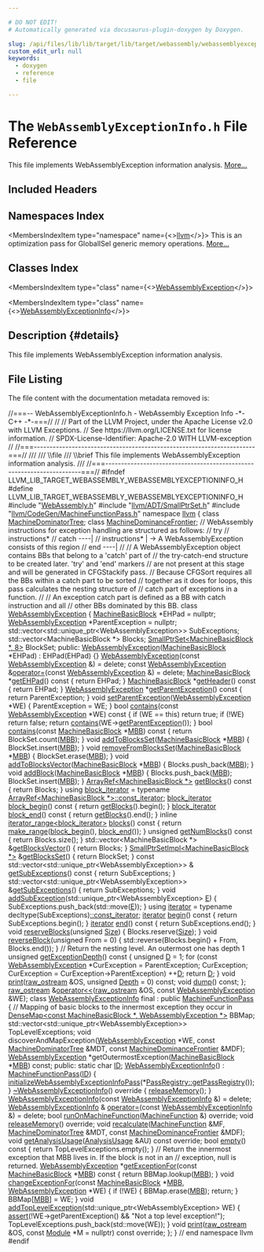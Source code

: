 ```yaml
---

# DO NOT EDIT!
# Automatically generated via docusaurus-plugin-doxygen by Doxygen.

slug: /api/files/lib/lib/target/lib/target/webassembly/webassemblyexceptioninfo-h
custom_edit_url: null
keywords:
  - doxygen
  - reference
  - file

---
```





# The `WebAssemblyExceptionInfo.h` File Reference

<DoxygenPage pluginConfig={pluginConfig}>

This file implements WebAssemblyException information analysis. <a href="#details">More...</a>

## Included Headers

<IncludesList>
<IncludesListItem
  filePath="WebAssembly.h"
  permalink="/docs/api/files/lib/lib/target/lib/target/webassembly/webassembly-h"
  isLocal="true" />
<IncludesListItem
  filePath="llvm/ADT/SmallPtrSet.h"
  permalink="/docs/api/files/include/include/llvm/include/llvm/adt/smallptrset-h"
  isLocal="true" />
<IncludesListItem
  filePath="llvm/CodeGen/MachineFunctionPass.h"
  permalink="/docs/api/files/include/include/llvm/include/llvm/codegen/machinefunctionpass-h"
  isLocal="true" />
</IncludesList>

## Namespaces Index

<MembersIndex>

<MembersIndexItem
  type="namespace"
  name={<><a href="/docs/api/namespaces/llvm">llvm</a></>}>
This is an optimization pass for GlobalISel generic memory operations. <a href="/docs/api/namespaces/llvm/#details">More...</a>
</MembersIndexItem>

</MembersIndex>

## Classes Index

<MembersIndex>

<MembersIndexItem
  type="class"
  name={<><a href="/docs/api/classes/llvm/webassemblyexception">WebAssemblyException</a></>}>
</MembersIndexItem>

<MembersIndexItem
  type="class"
  name={<><a href="/docs/api/classes/llvm/webassemblyexceptioninfo">WebAssemblyExceptionInfo</a></>}>
</MembersIndexItem>

</MembersIndex>

## Description {#details}

This file implements WebAssemblyException information analysis.

## File Listing

The file content with the documentation metadata removed is:

<ProgramListing>

<Link id="l00001" /><CodeLine lineNumber="1"><span class="doxyHighlightComment">//===-- WebAssemblyExceptionInfo.h - WebAssembly Exception Info -&#42;- C++ -&#42;-===//</span></CodeLine>
<Link id="l00002" /><CodeLine lineNumber="2"><span class="doxyHighlightComment">//</span></CodeLine>
<Link id="l00003" /><CodeLine lineNumber="3"><span class="doxyHighlightComment">// Part of the LLVM Project, under the Apache License v2.0 with LLVM Exceptions.</span></CodeLine>
<Link id="l00004" /><CodeLine lineNumber="4"><span class="doxyHighlightComment">// See https://llvm.org/LICENSE.txt for license information.</span></CodeLine>
<Link id="l00005" /><CodeLine lineNumber="5"><span class="doxyHighlightComment">// SPDX-License-Identifier: Apache-2.0 WITH LLVM-exception</span></CodeLine>
<Link id="l00006" /><CodeLine lineNumber="6"><span class="doxyHighlightComment">//</span></CodeLine>
<Link id="l00007" /><CodeLine lineNumber="7"><span class="doxyHighlightComment">//===----------------------------------------------------------------------===//</span></CodeLine>
<Link id="l00008" /><CodeLine lineNumber="8"><span class="doxyHighlightComment">///</span></CodeLine>
<Link id="l00009" /><CodeLine lineNumber="9"><span class="doxyHighlightComment">/// \\file</span></CodeLine>
<Link id="l00010" /><CodeLine lineNumber="10"><span class="doxyHighlightComment">/// \\brief This file implements WebAssemblyException information analysis.</span></CodeLine>
<Link id="l00011" /><CodeLine lineNumber="11"><span class="doxyHighlightComment">///</span></CodeLine>
<Link id="l00012" /><CodeLine lineNumber="12"><span class="doxyHighlightComment">//===----------------------------------------------------------------------===//</span></CodeLine>
<Link id="l00013" /><CodeLine lineNumber="13"></CodeLine>
<Link id="l00014" /><CodeLine lineNumber="14"><span class="doxyHighlightPreprocessor">#ifndef LLVM&#95;LIB&#95;TARGET&#95;WEBASSEMBLY&#95;WEBASSEMBLYEXCEPTIONINFO&#95;H</span></CodeLine>
<Link id="l00015" /><CodeLine lineNumber="15"><span class="doxyHighlightPreprocessor">#define LLVM&#95;LIB&#95;TARGET&#95;WEBASSEMBLY&#95;WEBASSEMBLYEXCEPTIONINFO&#95;H</span></CodeLine>
<Link id="l00016" /><CodeLine lineNumber="16"></CodeLine>
<Link id="l00017" /><CodeLine lineNumber="17"><span class="doxyHighlightPreprocessor">#include &quot;<a href="/docs/api/files/lib/lib/target/lib/target/webassembly/webassembly-h">WebAssembly.h</a>&quot;</span></CodeLine>
<Link id="l00018" /><CodeLine lineNumber="18"><span class="doxyHighlightPreprocessor">#include &quot;<a href="/docs/api/files/include/include/llvm/include/llvm/adt/smallptrset-h">llvm/ADT/SmallPtrSet.h</a>&quot;</span></CodeLine>
<Link id="l00019" /><CodeLine lineNumber="19"><span class="doxyHighlightPreprocessor">#include &quot;<a href="/docs/api/files/include/include/llvm/include/llvm/codegen/machinefunctionpass-h">llvm/CodeGen/MachineFunctionPass.h</a>&quot;</span></CodeLine>
<Link id="l00020" /><CodeLine lineNumber="20"></CodeLine>
<Link id="l00021" /><CodeLine lineNumber="21"><span class="doxyHighlightKeyword">namespace </span><span class="doxyHighlight"><a href="/docs/api/namespaces/llvm">llvm</a> &#123;</span></CodeLine>
<Link id="l00022" /><CodeLine lineNumber="22"></CodeLine>
<Link id="l00023" /><CodeLine lineNumber="23"><span class="doxyHighlightKeyword">class </span><span class="doxyHighlight"><a href="/docs/api/classes/llvm/machinedominatortree">MachineDominatorTree</a>;</span></CodeLine>
<Link id="l00024" /><CodeLine lineNumber="24"><span class="doxyHighlightKeyword">class </span><span class="doxyHighlight"><a href="/docs/api/classes/llvm/machinedominancefrontier">MachineDominanceFrontier</a>;</span></CodeLine>
<Link id="l00025" /><CodeLine lineNumber="25"></CodeLine>
<Link id="l00026" /><CodeLine lineNumber="26"><span class="doxyHighlightComment">// WebAssembly instructions for exception handling are structured as follows:</span></CodeLine>
<Link id="l00027" /><CodeLine lineNumber="27"><span class="doxyHighlightComment">//   try</span></CodeLine>
<Link id="l00028" /><CodeLine lineNumber="28"><span class="doxyHighlightComment">//     instructions&#42;</span></CodeLine>
<Link id="l00029" /><CodeLine lineNumber="29"><span class="doxyHighlightComment">//   catch             ----|</span></CodeLine>
<Link id="l00030" /><CodeLine lineNumber="30"><span class="doxyHighlightComment">//     instructions&#42;       | -&gt; A WebAssemblyException consists of this region</span></CodeLine>
<Link id="l00031" /><CodeLine lineNumber="31"><span class="doxyHighlightComment">//   end               ----|</span></CodeLine>
<Link id="l00032" /><CodeLine lineNumber="32"><span class="doxyHighlightComment">//</span></CodeLine>
<Link id="l00033" /><CodeLine lineNumber="33"><span class="doxyHighlightComment">// A WebAssemblyException object contains BBs that belong to a &#39;catch&#39; part of</span></CodeLine>
<Link id="l00034" /><CodeLine lineNumber="34"><span class="doxyHighlightComment">// the try-catch-end structure to be created later. &#39;try&#39; and &#39;end&#39; markers</span></CodeLine>
<Link id="l00035" /><CodeLine lineNumber="35"><span class="doxyHighlightComment">// are not present at this stage and will be generated in CFGStackify pass.</span></CodeLine>
<Link id="l00036" /><CodeLine lineNumber="36"><span class="doxyHighlightComment">// Because CFGSort requires all the BBs within a catch part to be sorted</span></CodeLine>
<Link id="l00037" /><CodeLine lineNumber="37"><span class="doxyHighlightComment">// together as it does for loops, this pass calculates the nesting structure of</span></CodeLine>
<Link id="l00038" /><CodeLine lineNumber="38"><span class="doxyHighlightComment">// catch part of exceptions in a function.</span></CodeLine>
<Link id="l00039" /><CodeLine lineNumber="39"><span class="doxyHighlightComment">//</span></CodeLine>
<Link id="l00040" /><CodeLine lineNumber="40"><span class="doxyHighlightComment">// An exception catch part is defined as a BB with catch instruction and all</span></CodeLine>
<Link id="l00041" /><CodeLine lineNumber="41"><span class="doxyHighlightComment">// other BBs dominated by this BB.</span></CodeLine>
<Link id="l00042" /><CodeLine lineNumber="42" lineLink="/docs/api/classes/llvm/webassemblyexception"><span class="doxyHighlightKeyword">class </span><span class="doxyHighlight"><a href="/docs/api/classes/llvm/webassemblyexception/#ae67da02cdf4cbad3c52e765dce79bf3c">WebAssemblyException</a> &#123;</span></CodeLine>
<Link id="l00043" /><CodeLine lineNumber="43"><span class="doxyHighlight">  <a href="/docs/api/classes/llvm/machinebasicblock">MachineBasicBlock</a> &#42;EHPad = </span><span class="doxyHighlightKeyword">nullptr</span><span class="doxyHighlight">;</span></CodeLine>
<Link id="l00044" /><CodeLine lineNumber="44"></CodeLine>
<Link id="l00045" /><CodeLine lineNumber="45"><span class="doxyHighlight">  <a href="/docs/api/classes/llvm/webassemblyexception/#ae67da02cdf4cbad3c52e765dce79bf3c">WebAssemblyException</a> &#42;ParentException = </span><span class="doxyHighlightKeyword">nullptr</span><span class="doxyHighlight">;</span></CodeLine>
<Link id="l00046" /><CodeLine lineNumber="46"><span class="doxyHighlight">  std::vector&lt;std::unique&#95;ptr&lt;WebAssemblyException&gt;&gt; SubExceptions;</span></CodeLine>
<Link id="l00047" /><CodeLine lineNumber="47"><span class="doxyHighlight">  std::vector&lt;MachineBasicBlock &#42;&gt; Blocks;</span></CodeLine>
<Link id="l00048" /><CodeLine lineNumber="48"><span class="doxyHighlight">  <a href="/docs/api/classes/llvm/smallptrset">SmallPtrSet&lt;MachineBasicBlock &#42;, 8&gt;</a> BlockSet;</span></CodeLine>
<Link id="l00049" /><CodeLine lineNumber="49"></CodeLine>
<Link id="l00050" /><CodeLine lineNumber="50"><span class="doxyHighlightKeyword">public</span><span class="doxyHighlight">:</span></CodeLine>
<Link id="l00051" /><CodeLine lineNumber="51" lineLink="/docs/api/classes/llvm/webassemblyexception/#ae67da02cdf4cbad3c52e765dce79bf3c"><span class="doxyHighlight">  <a href="/docs/api/classes/llvm/webassemblyexception/#ae67da02cdf4cbad3c52e765dce79bf3c">WebAssemblyException</a>(<a href="/docs/api/classes/llvm/machinebasicblock">MachineBasicBlock</a> &#42;EHPad) : EHPad(EHPad) &#123;&#125;</span></CodeLine>
<Link id="l00052" /><CodeLine lineNumber="52" lineLink="/docs/api/classes/llvm/webassemblyexception/#a12c7bc15191901363b69d8edd88401ef"><span class="doxyHighlight">  <a href="/docs/api/classes/llvm/webassemblyexception/#a12c7bc15191901363b69d8edd88401ef">WebAssemblyException</a>(</span><span class="doxyHighlightKeyword">const</span><span class="doxyHighlight"> <a href="/docs/api/classes/llvm/webassemblyexception/#ae67da02cdf4cbad3c52e765dce79bf3c">WebAssemblyException</a> &amp;) = </span><span class="doxyHighlightKeyword">delete</span><span class="doxyHighlight">;</span></CodeLine>
<Link id="l00053" /><CodeLine lineNumber="53" lineLink="/docs/api/classes/llvm/webassemblyexception/#afea37d680cdeff1770d5f3bbea26adc4"><span class="doxyHighlight">  </span><span class="doxyHighlightKeyword">const</span><span class="doxyHighlight"> <a href="/docs/api/classes/llvm/webassemblyexception/#ae67da02cdf4cbad3c52e765dce79bf3c">WebAssemblyException</a> &amp;<a href="/docs/api/classes/llvm/webassemblyexception/#afea37d680cdeff1770d5f3bbea26adc4">operator=</a>(</span><span class="doxyHighlightKeyword">const</span><span class="doxyHighlight"> <a href="/docs/api/classes/llvm/webassemblyexception/#ae67da02cdf4cbad3c52e765dce79bf3c">WebAssemblyException</a> &amp;) = </span><span class="doxyHighlightKeyword">delete</span><span class="doxyHighlight">;</span></CodeLine>
<Link id="l00054" /><CodeLine lineNumber="54"></CodeLine>
<Link id="l00055" /><CodeLine lineNumber="55" lineLink="/docs/api/classes/llvm/webassemblyexception/#a2538fe0efbbfb28f962c370000970f67"><span class="doxyHighlight">  <a href="/docs/api/classes/llvm/machinebasicblock">MachineBasicBlock</a> &#42;<a href="/docs/api/classes/llvm/webassemblyexception/#a2538fe0efbbfb28f962c370000970f67">getEHPad</a>()</span><span class="doxyHighlightKeyword"> const </span><span class="doxyHighlight">&#123; </span><span class="doxyHighlightKeywordFlow">return</span><span class="doxyHighlight"> EHPad; &#125;</span></CodeLine>
<Link id="l00056" /><CodeLine lineNumber="56" lineLink="/docs/api/classes/llvm/webassemblyexception/#af3c62ae509184a4e512a45a483f83314"><span class="doxyHighlight">  <a href="/docs/api/classes/llvm/machinebasicblock">MachineBasicBlock</a> &#42;<a href="/docs/api/classes/llvm/webassemblyexception/#af3c62ae509184a4e512a45a483f83314">getHeader</a>()</span><span class="doxyHighlightKeyword"> const </span><span class="doxyHighlight">&#123; </span><span class="doxyHighlightKeywordFlow">return</span><span class="doxyHighlight"> EHPad; &#125;</span></CodeLine>
<Link id="l00057" /><CodeLine lineNumber="57" lineLink="/docs/api/classes/llvm/webassemblyexception/#ad027f02907e68f0259c9b804d849764d"><span class="doxyHighlight">  <a href="/docs/api/classes/llvm/webassemblyexception/#ae67da02cdf4cbad3c52e765dce79bf3c">WebAssemblyException</a> &#42;<a href="/docs/api/classes/llvm/webassemblyexception/#ad027f02907e68f0259c9b804d849764d">getParentException</a>()</span><span class="doxyHighlightKeyword"> const </span><span class="doxyHighlight">&#123; </span><span class="doxyHighlightKeywordFlow">return</span><span class="doxyHighlight"> ParentException; &#125;</span></CodeLine>
<Link id="l00058" /><CodeLine lineNumber="58" lineLink="/docs/api/classes/llvm/webassemblyexception/#af9337b7a522536ffb21a3a3e22ce22fe"><span class="doxyHighlight">  </span><span class="doxyHighlightKeywordType">void</span><span class="doxyHighlight"> <a href="/docs/api/classes/llvm/webassemblyexception/#af9337b7a522536ffb21a3a3e22ce22fe">setParentException</a>(<a href="/docs/api/classes/llvm/webassemblyexception/#ae67da02cdf4cbad3c52e765dce79bf3c">WebAssemblyException</a> &#42;WE) &#123; ParentException = WE; &#125;</span></CodeLine>
<Link id="l00059" /><CodeLine lineNumber="59"></CodeLine>
<Link id="l00060" /><CodeLine lineNumber="60" lineLink="/docs/api/classes/llvm/webassemblyexception/#a0cfaf59c5901ac9d6e2311c8db80da6c"><span class="doxyHighlight">  </span><span class="doxyHighlightKeywordType">bool</span><span class="doxyHighlight"> <a href="/docs/api/classes/llvm/webassemblyexception/#a0cfaf59c5901ac9d6e2311c8db80da6c">contains</a>(</span><span class="doxyHighlightKeyword">const</span><span class="doxyHighlight"> <a href="/docs/api/classes/llvm/webassemblyexception/#ae67da02cdf4cbad3c52e765dce79bf3c">WebAssemblyException</a> &#42;WE)</span><span class="doxyHighlightKeyword"> const </span><span class="doxyHighlight">&#123;</span></CodeLine>
<Link id="l00061" /><CodeLine lineNumber="61"><span class="doxyHighlight">    </span><span class="doxyHighlightKeywordFlow">if</span><span class="doxyHighlight"> (WE == </span><span class="doxyHighlightKeyword">this</span><span class="doxyHighlight">)</span></CodeLine>
<Link id="l00062" /><CodeLine lineNumber="62"><span class="doxyHighlight">      </span><span class="doxyHighlightKeywordFlow">return</span><span class="doxyHighlight"> </span><span class="doxyHighlightKeyword">true</span><span class="doxyHighlight">;</span></CodeLine>
<Link id="l00063" /><CodeLine lineNumber="63"><span class="doxyHighlight">    </span><span class="doxyHighlightKeywordFlow">if</span><span class="doxyHighlight"> (!WE)</span></CodeLine>
<Link id="l00064" /><CodeLine lineNumber="64"><span class="doxyHighlight">      </span><span class="doxyHighlightKeywordFlow">return</span><span class="doxyHighlight"> </span><span class="doxyHighlightKeyword">false</span><span class="doxyHighlight">;</span></CodeLine>
<Link id="l00065" /><CodeLine lineNumber="65"><span class="doxyHighlight">    </span><span class="doxyHighlightKeywordFlow">return</span><span class="doxyHighlight"> <a href="/docs/api/classes/llvm/webassemblyexception/#a0cfaf59c5901ac9d6e2311c8db80da6c">contains</a>(WE-&gt;<a href="/docs/api/classes/llvm/webassemblyexception/#ad027f02907e68f0259c9b804d849764d">getParentException</a>());</span></CodeLine>
<Link id="l00066" /><CodeLine lineNumber="66"><span class="doxyHighlight">  &#125;</span></CodeLine>
<Link id="l00067" /><CodeLine lineNumber="67" lineLink="/docs/api/classes/llvm/webassemblyexception/#a4ee23cf7941ce4e8e353bfc13f80c28e"><span class="doxyHighlight">  </span><span class="doxyHighlightKeywordType">bool</span><span class="doxyHighlight"> <a href="/docs/api/classes/llvm/webassemblyexception/#a4ee23cf7941ce4e8e353bfc13f80c28e">contains</a>(</span><span class="doxyHighlightKeyword">const</span><span class="doxyHighlight"> <a href="/docs/api/classes/llvm/machinebasicblock">MachineBasicBlock</a> &#42;<a href="/docs/api/files/lib/lib/target/lib/target/arm/armslshardening-cpp/#a5958512eae2979bd2eb383977996a600">MBB</a>)</span><span class="doxyHighlightKeyword"> const </span><span class="doxyHighlight">&#123;</span></CodeLine>
<Link id="l00068" /><CodeLine lineNumber="68"><span class="doxyHighlight">    </span><span class="doxyHighlightKeywordFlow">return</span><span class="doxyHighlight"> BlockSet.count(<a href="/docs/api/files/lib/lib/target/lib/target/arm/armslshardening-cpp/#a5958512eae2979bd2eb383977996a600">MBB</a>);</span></CodeLine>
<Link id="l00069" /><CodeLine lineNumber="69"><span class="doxyHighlight">  &#125;</span></CodeLine>
<Link id="l00070" /><CodeLine lineNumber="70"></CodeLine>
<Link id="l00071" /><CodeLine lineNumber="71" lineLink="/docs/api/classes/llvm/webassemblyexception/#a2886337079e5bc554b66969e6165468c"><span class="doxyHighlight">  </span><span class="doxyHighlightKeywordType">void</span><span class="doxyHighlight"> <a href="/docs/api/classes/llvm/webassemblyexception/#a2886337079e5bc554b66969e6165468c">addToBlocksSet</a>(<a href="/docs/api/classes/llvm/machinebasicblock">MachineBasicBlock</a> &#42;<a href="/docs/api/files/lib/lib/target/lib/target/arm/armslshardening-cpp/#a5958512eae2979bd2eb383977996a600">MBB</a>) &#123; BlockSet.insert(<a href="/docs/api/files/lib/lib/target/lib/target/arm/armslshardening-cpp/#a5958512eae2979bd2eb383977996a600">MBB</a>); &#125;</span></CodeLine>
<Link id="l00072" /><CodeLine lineNumber="72" lineLink="/docs/api/classes/llvm/webassemblyexception/#add7b963a2d31ece61dbde7887a606a85"><span class="doxyHighlight">  </span><span class="doxyHighlightKeywordType">void</span><span class="doxyHighlight"> <a href="/docs/api/classes/llvm/webassemblyexception/#add7b963a2d31ece61dbde7887a606a85">removeFromBlocksSet</a>(<a href="/docs/api/classes/llvm/machinebasicblock">MachineBasicBlock</a> &#42;<a href="/docs/api/files/lib/lib/target/lib/target/arm/armslshardening-cpp/#a5958512eae2979bd2eb383977996a600">MBB</a>) &#123; BlockSet.erase(<a href="/docs/api/files/lib/lib/target/lib/target/arm/armslshardening-cpp/#a5958512eae2979bd2eb383977996a600">MBB</a>); &#125;</span></CodeLine>
<Link id="l00073" /><CodeLine lineNumber="73" lineLink="/docs/api/classes/llvm/webassemblyexception/#afe2ff3f76cf1d351731ab88eb86c38d0"><span class="doxyHighlight">  </span><span class="doxyHighlightKeywordType">void</span><span class="doxyHighlight"> <a href="/docs/api/classes/llvm/webassemblyexception/#afe2ff3f76cf1d351731ab88eb86c38d0">addToBlocksVector</a>(<a href="/docs/api/classes/llvm/machinebasicblock">MachineBasicBlock</a> &#42;<a href="/docs/api/files/lib/lib/target/lib/target/arm/armslshardening-cpp/#a5958512eae2979bd2eb383977996a600">MBB</a>) &#123; Blocks.push&#95;back(<a href="/docs/api/files/lib/lib/target/lib/target/arm/armslshardening-cpp/#a5958512eae2979bd2eb383977996a600">MBB</a>); &#125;</span></CodeLine>
<Link id="l00074" /><CodeLine lineNumber="74" lineLink="/docs/api/classes/llvm/webassemblyexception/#aebfe732cd10460d116223eea01e2361e"><span class="doxyHighlight">  </span><span class="doxyHighlightKeywordType">void</span><span class="doxyHighlight"> <a href="/docs/api/classes/llvm/webassemblyexception/#aebfe732cd10460d116223eea01e2361e">addBlock</a>(<a href="/docs/api/classes/llvm/machinebasicblock">MachineBasicBlock</a> &#42;<a href="/docs/api/files/lib/lib/target/lib/target/arm/armslshardening-cpp/#a5958512eae2979bd2eb383977996a600">MBB</a>) &#123;</span></CodeLine>
<Link id="l00075" /><CodeLine lineNumber="75"><span class="doxyHighlight">    Blocks.push&#95;back(<a href="/docs/api/files/lib/lib/target/lib/target/arm/armslshardening-cpp/#a5958512eae2979bd2eb383977996a600">MBB</a>);</span></CodeLine>
<Link id="l00076" /><CodeLine lineNumber="76"><span class="doxyHighlight">    BlockSet.insert(<a href="/docs/api/files/lib/lib/target/lib/target/arm/armslshardening-cpp/#a5958512eae2979bd2eb383977996a600">MBB</a>);</span></CodeLine>
<Link id="l00077" /><CodeLine lineNumber="77"><span class="doxyHighlight">  &#125;</span></CodeLine>
<Link id="l00078" /><CodeLine lineNumber="78" lineLink="/docs/api/classes/llvm/webassemblyexception/#aaa245ea84068e55bef6a42b7c0d23245"><span class="doxyHighlight">  <a href="/docs/api/classes/llvm/arrayref">ArrayRef&lt;MachineBasicBlock &#42;&gt;</a> <a href="/docs/api/classes/llvm/webassemblyexception/#aaa245ea84068e55bef6a42b7c0d23245">getBlocks</a>()</span><span class="doxyHighlightKeyword"> const </span><span class="doxyHighlight">&#123; </span><span class="doxyHighlightKeywordFlow">return</span><span class="doxyHighlight"> Blocks; &#125;</span></CodeLine>
<Link id="l00079" /><CodeLine lineNumber="79" lineLink="/docs/api/classes/llvm/webassemblyexception/#a8d310bb485d1855c2e6c07c6ab10281b"><span class="doxyHighlight">  </span><span class="doxyHighlightKeyword">using </span><span class="doxyHighlight"><a href="/docs/api/classes/llvm/webassemblyexception/#a8d310bb485d1855c2e6c07c6ab10281b">block&#95;iterator</a> = </span><span class="doxyHighlightKeyword">typename</span><span class="doxyHighlight"> <a href="/docs/api/classes/llvm/arrayref/#a715fffff3fee0a42f5e52853b4b5b57f">ArrayRef&lt;MachineBasicBlock &#42;&gt;::const&#95;iterator</a>;</span></CodeLine>
<Link id="l00080" /><CodeLine lineNumber="80" lineLink="/docs/api/classes/llvm/webassemblyexception/#a6547fc87de47b3b643e42af3902310e1"><span class="doxyHighlight">  <a href="/docs/api/classes/llvm/webassemblyexception/#a8d310bb485d1855c2e6c07c6ab10281b">block&#95;iterator</a> <a href="/docs/api/classes/llvm/webassemblyexception/#a6547fc87de47b3b643e42af3902310e1">block&#95;begin</a>()</span><span class="doxyHighlightKeyword"> const </span><span class="doxyHighlight">&#123; </span><span class="doxyHighlightKeywordFlow">return</span><span class="doxyHighlight"> <a href="/docs/api/classes/llvm/webassemblyexception/#aaa245ea84068e55bef6a42b7c0d23245">getBlocks</a>().begin(); &#125;</span></CodeLine>
<Link id="l00081" /><CodeLine lineNumber="81" lineLink="/docs/api/classes/llvm/webassemblyexception/#a0b7956ea82bdb8bb3bcff02259f6a9b3"><span class="doxyHighlight">  <a href="/docs/api/classes/llvm/webassemblyexception/#a8d310bb485d1855c2e6c07c6ab10281b">block&#95;iterator</a> <a href="/docs/api/classes/llvm/webassemblyexception/#a0b7956ea82bdb8bb3bcff02259f6a9b3">block&#95;end</a>()</span><span class="doxyHighlightKeyword"> const </span><span class="doxyHighlight">&#123; </span><span class="doxyHighlightKeywordFlow">return</span><span class="doxyHighlight"> <a href="/docs/api/classes/llvm/webassemblyexception/#aaa245ea84068e55bef6a42b7c0d23245">getBlocks</a>().end(); &#125;</span></CodeLine>
<Link id="l00082" /><CodeLine lineNumber="82" lineLink="/docs/api/classes/llvm/webassemblyexception/#a57326ee8f36f47c8c1e95bf8855c4f6e"><span class="doxyHighlight">  </span><span class="doxyHighlightKeyword">inline</span><span class="doxyHighlight"> <a href="/docs/api/classes/llvm/iterator-range">iterator&#95;range&lt;block&#95;iterator&gt;</a> <a href="/docs/api/classes/llvm/webassemblyexception/#a57326ee8f36f47c8c1e95bf8855c4f6e">blocks</a>()</span><span class="doxyHighlightKeyword"> const </span><span class="doxyHighlight">&#123;</span></CodeLine>
<Link id="l00083" /><CodeLine lineNumber="83"><span class="doxyHighlight">    </span><span class="doxyHighlightKeywordFlow">return</span><span class="doxyHighlight"> <a href="/docs/api/namespaces/llvm/#a341215803e83773a3e97860dc291f121">make&#95;range</a>(<a href="/docs/api/classes/llvm/webassemblyexception/#a6547fc87de47b3b643e42af3902310e1">block&#95;begin</a>(), <a href="/docs/api/classes/llvm/webassemblyexception/#a0b7956ea82bdb8bb3bcff02259f6a9b3">block&#95;end</a>());</span></CodeLine>
<Link id="l00084" /><CodeLine lineNumber="84"><span class="doxyHighlight">  &#125;</span></CodeLine>
<Link id="l00085" /><CodeLine lineNumber="85" lineLink="/docs/api/classes/llvm/webassemblyexception/#a1eee0a9f3e6d5df87741cefd99d983a5"><span class="doxyHighlight">  </span><span class="doxyHighlightKeywordType">unsigned</span><span class="doxyHighlight"> <a href="/docs/api/classes/llvm/webassemblyexception/#a1eee0a9f3e6d5df87741cefd99d983a5">getNumBlocks</a>()</span><span class="doxyHighlightKeyword"> const </span><span class="doxyHighlight">&#123; </span><span class="doxyHighlightKeywordFlow">return</span><span class="doxyHighlight"> Blocks.size(); &#125;</span></CodeLine>
<Link id="l00086" /><CodeLine lineNumber="86" lineLink="/docs/api/classes/llvm/webassemblyexception/#abe0e2c0d0003e571f1acb713a350ba28"><span class="doxyHighlight">  std::vector&lt;MachineBasicBlock &#42;&gt; &amp;<a href="/docs/api/classes/llvm/webassemblyexception/#abe0e2c0d0003e571f1acb713a350ba28">getBlocksVector</a>() &#123; </span><span class="doxyHighlightKeywordFlow">return</span><span class="doxyHighlight"> Blocks; &#125;</span></CodeLine>
<Link id="l00087" /><CodeLine lineNumber="87" lineLink="/docs/api/classes/llvm/webassemblyexception/#a60322f5308570bf9259649575c967814"><span class="doxyHighlight">  <a href="/docs/api/classes/llvm/smallptrsetimpl">SmallPtrSetImpl&lt;MachineBasicBlock &#42;&gt;</a> &amp;<a href="/docs/api/classes/llvm/webassemblyexception/#a60322f5308570bf9259649575c967814">getBlocksSet</a>() &#123; </span><span class="doxyHighlightKeywordFlow">return</span><span class="doxyHighlight"> BlockSet; &#125;</span></CodeLine>
<Link id="l00088" /><CodeLine lineNumber="88"></CodeLine>
<Link id="l00089" /><CodeLine lineNumber="89"><span class="doxyHighlight">  </span><span class="doxyHighlightKeyword">const</span><span class="doxyHighlight"> std::vector&lt;std::unique&#95;ptr&lt;WebAssemblyException&gt;&gt; &amp;</span></CodeLine>
<Link id="l00090" /><CodeLine lineNumber="90" lineLink="/docs/api/classes/llvm/webassemblyexception/#a5f8b089cd5571715ed5a1de6d7d5784b"><span class="doxyHighlight">  <a href="/docs/api/classes/llvm/webassemblyexception/#a5f8b089cd5571715ed5a1de6d7d5784b">getSubExceptions</a>()</span><span class="doxyHighlightKeyword"> const </span><span class="doxyHighlight">&#123;</span></CodeLine>
<Link id="l00091" /><CodeLine lineNumber="91"><span class="doxyHighlight">    </span><span class="doxyHighlightKeywordFlow">return</span><span class="doxyHighlight"> SubExceptions;</span></CodeLine>
<Link id="l00092" /><CodeLine lineNumber="92"><span class="doxyHighlight">  &#125;</span></CodeLine>
<Link id="l00093" /><CodeLine lineNumber="93" lineLink="/docs/api/classes/llvm/webassemblyexception/#a8747e5cf3f4ce00675eaa926bf0cee6c"><span class="doxyHighlight">  std::vector&lt;std::unique&#95;ptr&lt;WebAssemblyException&gt;&gt; &amp;<a href="/docs/api/classes/llvm/webassemblyexception/#a8747e5cf3f4ce00675eaa926bf0cee6c">getSubExceptions</a>() &#123;</span></CodeLine>
<Link id="l00094" /><CodeLine lineNumber="94"><span class="doxyHighlight">    </span><span class="doxyHighlightKeywordFlow">return</span><span class="doxyHighlight"> SubExceptions;</span></CodeLine>
<Link id="l00095" /><CodeLine lineNumber="95"><span class="doxyHighlight">  &#125;</span></CodeLine>
<Link id="l00096" /><CodeLine lineNumber="96" lineLink="/docs/api/classes/llvm/webassemblyexception/#a9bdd60c2c18edd109d1d27be75752ac1"><span class="doxyHighlight">  </span><span class="doxyHighlightKeywordType">void</span><span class="doxyHighlight"> <a href="/docs/api/classes/llvm/webassemblyexception/#a9bdd60c2c18edd109d1d27be75752ac1">addSubException</a>(std::unique&#95;ptr&lt;WebAssemblyException&gt; <a href="/docs/api/files/lib/lib/ir/builtingcs-cpp/#abb2b3a60ccc38a28239e19a1646e0c8a">E</a>) &#123;</span></CodeLine>
<Link id="l00097" /><CodeLine lineNumber="97"><span class="doxyHighlight">    SubExceptions.push&#95;back(std::move(<a href="/docs/api/files/lib/lib/ir/builtingcs-cpp/#abb2b3a60ccc38a28239e19a1646e0c8a">E</a>));</span></CodeLine>
<Link id="l00098" /><CodeLine lineNumber="98"><span class="doxyHighlight">  &#125;</span></CodeLine>
<Link id="l00099" /><CodeLine lineNumber="99" lineLink="/docs/api/classes/llvm/webassemblyexception/#af9e33c4662e588167b8a5d23fc37c153"><span class="doxyHighlight">  </span><span class="doxyHighlightKeyword">using </span><span class="doxyHighlight"><a href="/docs/api/classes/llvm/webassemblyexception/#af9e33c4662e588167b8a5d23fc37c153">iterator</a> = </span><span class="doxyHighlightKeyword">typename</span><span class="doxyHighlight"> </span><span class="doxyHighlightKeyword">decltype</span><span class="doxyHighlight">(SubExceptions)<a href="/docs/api/classes/llvm/smallvectorimpl">::const&#95;iterator</a>;</span></CodeLine>
<Link id="l00100" /><CodeLine lineNumber="100" lineLink="/docs/api/classes/llvm/webassemblyexception/#a2eb881696c03503013f75936ca030101"><span class="doxyHighlight">  <a href="/docs/api/classes/llvm/webassemblyexception/#af9e33c4662e588167b8a5d23fc37c153">iterator</a> <a href="/docs/api/classes/llvm/webassemblyexception/#a2eb881696c03503013f75936ca030101">begin</a>()</span><span class="doxyHighlightKeyword"> const </span><span class="doxyHighlight">&#123; </span><span class="doxyHighlightKeywordFlow">return</span><span class="doxyHighlight"> SubExceptions.begin(); &#125;</span></CodeLine>
<Link id="l00101" /><CodeLine lineNumber="101" lineLink="/docs/api/classes/llvm/webassemblyexception/#a3e7976b4a083c66751578632a4df1fb5"><span class="doxyHighlight">  <a href="/docs/api/classes/llvm/webassemblyexception/#af9e33c4662e588167b8a5d23fc37c153">iterator</a> <a href="/docs/api/classes/llvm/webassemblyexception/#a3e7976b4a083c66751578632a4df1fb5">end</a>()</span><span class="doxyHighlightKeyword"> const </span><span class="doxyHighlight">&#123; </span><span class="doxyHighlightKeywordFlow">return</span><span class="doxyHighlight"> SubExceptions.end(); &#125;</span></CodeLine>
<Link id="l00102" /><CodeLine lineNumber="102"></CodeLine>
<Link id="l00103" /><CodeLine lineNumber="103" lineLink="/docs/api/classes/llvm/webassemblyexception/#a5a54053a570eff68cc578048f25bf88f"><span class="doxyHighlight">  </span><span class="doxyHighlightKeywordType">void</span><span class="doxyHighlight"> <a href="/docs/api/classes/llvm/webassemblyexception/#a5a54053a570eff68cc578048f25bf88f">reserveBlocks</a>(</span><span class="doxyHighlightKeywordType">unsigned</span><span class="doxyHighlight"> <a href="/docs/api/files/lib/lib/analysis/inlineorder-cpp/#a7ee6f0cb51c3b9056199e9a0001fe8c3a6f6cb72d544962fa333e2e34ce64f719">Size</a>) &#123; Blocks.reserve(<a href="/docs/api/files/lib/lib/analysis/inlineorder-cpp/#a7ee6f0cb51c3b9056199e9a0001fe8c3a6f6cb72d544962fa333e2e34ce64f719">Size</a>); &#125;</span></CodeLine>
<Link id="l00104" /><CodeLine lineNumber="104" lineLink="/docs/api/classes/llvm/webassemblyexception/#a0478fc062a9f7415ebe07ea443497382"><span class="doxyHighlight">  </span><span class="doxyHighlightKeywordType">void</span><span class="doxyHighlight"> <a href="/docs/api/classes/llvm/webassemblyexception/#a0478fc062a9f7415ebe07ea443497382">reverseBlock</a>(</span><span class="doxyHighlightKeywordType">unsigned</span><span class="doxyHighlight"> From = 0) &#123;</span></CodeLine>
<Link id="l00105" /><CodeLine lineNumber="105"><span class="doxyHighlight">    std::reverse(Blocks.begin() + From, Blocks.end());</span></CodeLine>
<Link id="l00106" /><CodeLine lineNumber="106"><span class="doxyHighlight">  &#125;</span></CodeLine>
<Link id="l00107" /><CodeLine lineNumber="107"></CodeLine>
<Link id="l00108" /><CodeLine lineNumber="108"><span class="doxyHighlight">  </span><span class="doxyHighlightComment">// Return the nesting level. An outermost one has depth 1</span></CodeLine>
<Link id="l00109" /><CodeLine lineNumber="109" lineLink="/docs/api/classes/llvm/webassemblyexception/#af171611b3ededb8ab6ecf30e7e93c597"><span class="doxyHighlight">  </span><span class="doxyHighlightKeywordType">unsigned</span><span class="doxyHighlight"> <a href="/docs/api/classes/llvm/webassemblyexception/#af171611b3ededb8ab6ecf30e7e93c597">getExceptionDepth</a>()</span><span class="doxyHighlightKeyword"> const </span><span class="doxyHighlight">&#123;</span></CodeLine>
<Link id="l00110" /><CodeLine lineNumber="110"><span class="doxyHighlight">    </span><span class="doxyHighlightKeywordType">unsigned</span><span class="doxyHighlight"> <a href="/docs/api/files/lib/lib/ir/builtingcs-cpp/#a6a9f043784cf87001c84980afa76da82">D</a> = 1;</span></CodeLine>
<Link id="l00111" /><CodeLine lineNumber="111"><span class="doxyHighlight">    </span><span class="doxyHighlightKeywordFlow">for</span><span class="doxyHighlight"> (</span><span class="doxyHighlightKeyword">const</span><span class="doxyHighlight"> <a href="/docs/api/classes/llvm/webassemblyexception/#ae67da02cdf4cbad3c52e765dce79bf3c">WebAssemblyException</a> &#42;CurException = ParentException;</span></CodeLine>
<Link id="l00112" /><CodeLine lineNumber="112"><span class="doxyHighlight">         CurException; CurException = CurException-&gt;ParentException)</span></CodeLine>
<Link id="l00113" /><CodeLine lineNumber="113"><span class="doxyHighlight">      ++<a href="/docs/api/files/lib/lib/ir/builtingcs-cpp/#a6a9f043784cf87001c84980afa76da82">D</a>;</span></CodeLine>
<Link id="l00114" /><CodeLine lineNumber="114"><span class="doxyHighlight">    </span><span class="doxyHighlightKeywordFlow">return</span><span class="doxyHighlight"> <a href="/docs/api/files/lib/lib/ir/builtingcs-cpp/#a6a9f043784cf87001c84980afa76da82">D</a>;</span></CodeLine>
<Link id="l00115" /><CodeLine lineNumber="115"><span class="doxyHighlight">  &#125;</span></CodeLine>
<Link id="l00116" /><CodeLine lineNumber="116"></CodeLine>
<Link id="l00117" /><CodeLine lineNumber="117"><span class="doxyHighlight">  </span><span class="doxyHighlightKeywordType">void</span><span class="doxyHighlight"> <a href="/docs/api/classes/llvm/webassemblyexception/#a0c81702b40d9a9c4959074ba7387ce6e">print</a>(<a href="/docs/api/classes/llvm/raw-ostream">raw&#95;ostream</a> &amp;OS, </span><span class="doxyHighlightKeywordType">unsigned</span><span class="doxyHighlight"> <a href="/docs/api/namespaces/llvm/#a1eb5609345b906d024fbf9e4bc1adc06afe578efb7ca235af77fb0eef7edcf639">Depth</a> = 0) </span><span class="doxyHighlightKeyword">const</span><span class="doxyHighlight">;</span></CodeLine>
<Link id="l00118" /><CodeLine lineNumber="118"><span class="doxyHighlight">  </span><span class="doxyHighlightKeywordType">void</span><span class="doxyHighlight"> <a href="/docs/api/classes/llvm/webassemblyexception/#a30c6b4e0f84f2a6f472f1973316e05b6">dump</a>() </span><span class="doxyHighlightKeyword">const</span><span class="doxyHighlight">;</span></CodeLine>
<Link id="l00119" /><CodeLine lineNumber="119"><span class="doxyHighlight">&#125;;</span></CodeLine>
<Link id="l00120" /><CodeLine lineNumber="120"></CodeLine>
<Link id="l00121" /><CodeLine lineNumber="121" lineLink="/docs/api/namespaces/llvm/#ae88710c68bf5390bb2eb70f623a07951"><span class="doxyHighlight"><a href="/docs/api/classes/llvm/raw-ostream">raw&#95;ostream</a> &amp;<a href="/docs/api/namespaces/llvm/#ab89f1db02887aa569176f0e29622eb47">operator&lt;&lt;</a>(<a href="/docs/api/classes/llvm/raw-ostream">raw&#95;ostream</a> &amp;OS, </span><span class="doxyHighlightKeyword">const</span><span class="doxyHighlight"> <a href="/docs/api/classes/llvm/webassemblyexception">WebAssemblyException</a> &amp;WE);</span></CodeLine>
<Link id="l00122" /><CodeLine lineNumber="122"></CodeLine>
<Link id="l00123" /><CodeLine lineNumber="123" lineLink="/docs/api/classes/llvm/webassemblyexceptioninfo"><span class="doxyHighlightKeyword">class </span><span class="doxyHighlight"><a href="/docs/api/classes/llvm/webassemblyexceptioninfo/#a01e8781117a022f78c5e81e26d7553c1">WebAssemblyExceptionInfo</a> final : </span><span class="doxyHighlightKeyword">public</span><span class="doxyHighlight"> <a href="/docs/api/classes/llvm/machinefunctionpass/#a29c81d2386f4a727c6d33413807530c8">MachineFunctionPass</a> &#123;</span></CodeLine>
<Link id="l00124" /><CodeLine lineNumber="124"><span class="doxyHighlight">  </span><span class="doxyHighlightComment">// Mapping of basic blocks to the innermost exception they occur in</span></CodeLine>
<Link id="l00125" /><CodeLine lineNumber="125"><span class="doxyHighlight">  <a href="/docs/api/classes/llvm/densemap">DenseMap&lt;const MachineBasicBlock &#42;, WebAssemblyException &#42;&gt;</a> BBMap;</span></CodeLine>
<Link id="l00126" /><CodeLine lineNumber="126"><span class="doxyHighlight">  std::vector&lt;std::unique&#95;ptr&lt;WebAssemblyException&gt;&gt; TopLevelExceptions;</span></CodeLine>
<Link id="l00127" /><CodeLine lineNumber="127"></CodeLine>
<Link id="l00128" /><CodeLine lineNumber="128"><span class="doxyHighlight">  </span><span class="doxyHighlightKeywordType">void</span><span class="doxyHighlight"> discoverAndMapException(<a href="/docs/api/classes/llvm/webassemblyexception">WebAssemblyException</a> &#42;WE,</span></CodeLine>
<Link id="l00129" /><CodeLine lineNumber="129"><span class="doxyHighlight">                               </span><span class="doxyHighlightKeyword">const</span><span class="doxyHighlight"> <a href="/docs/api/classes/llvm/machinedominatortree">MachineDominatorTree</a> &amp;MDT,</span></CodeLine>
<Link id="l00130" /><CodeLine lineNumber="130"><span class="doxyHighlight">                               </span><span class="doxyHighlightKeyword">const</span><span class="doxyHighlight"> <a href="/docs/api/classes/llvm/machinedominancefrontier">MachineDominanceFrontier</a> &amp;MDF);</span></CodeLine>
<Link id="l00131" /><CodeLine lineNumber="131"><span class="doxyHighlight">  <a href="/docs/api/classes/llvm/webassemblyexception">WebAssemblyException</a> &#42;getOutermostException(<a href="/docs/api/classes/llvm/machinebasicblock">MachineBasicBlock</a> &#42;<a href="/docs/api/files/lib/lib/target/lib/target/arm/armslshardening-cpp/#a5958512eae2979bd2eb383977996a600">MBB</a>) </span><span class="doxyHighlightKeyword">const</span><span class="doxyHighlight">;</span></CodeLine>
<Link id="l00132" /><CodeLine lineNumber="132"></CodeLine>
<Link id="l00133" /><CodeLine lineNumber="133"><span class="doxyHighlightKeyword">public</span><span class="doxyHighlight">:</span></CodeLine>
<Link id="l00134" /><CodeLine lineNumber="134" lineLink="/docs/api/classes/llvm/webassemblyexceptioninfo/#a16ea6cc6400fa3caaa0022ce1e19856a"><span class="doxyHighlight">  </span><span class="doxyHighlightKeyword">static</span><span class="doxyHighlight"> </span><span class="doxyHighlightKeywordType">char</span><span class="doxyHighlight"> <a href="/docs/api/classes/llvm/webassemblyexceptioninfo/#a16ea6cc6400fa3caaa0022ce1e19856a">ID</a>;</span></CodeLine>
<Link id="l00135" /><CodeLine lineNumber="135" lineLink="/docs/api/classes/llvm/webassemblyexceptioninfo/#a01e8781117a022f78c5e81e26d7553c1"><span class="doxyHighlight">  <a href="/docs/api/classes/llvm/webassemblyexceptioninfo/#a01e8781117a022f78c5e81e26d7553c1">WebAssemblyExceptionInfo</a>() : <a href="/docs/api/classes/llvm/machinefunctionpass/#a29c81d2386f4a727c6d33413807530c8">MachineFunctionPass</a>(<a href="/docs/api/classes/llvm/webassemblyexceptioninfo/#a16ea6cc6400fa3caaa0022ce1e19856a">ID</a>) &#123;</span></CodeLine>
<Link id="l00136" /><CodeLine lineNumber="136"><span class="doxyHighlight">    <a href="/docs/api/namespaces/llvm/#a3e3f450b1f8c41aadd499a4d94952d70">initializeWebAssemblyExceptionInfoPass</a>(&#42;<a href="/docs/api/classes/llvm/passregistry/#a05a729900b76c89e808c6c3094921b2f">PassRegistry::getPassRegistry</a>());</span></CodeLine>
<Link id="l00137" /><CodeLine lineNumber="137"><span class="doxyHighlight">  &#125;</span></CodeLine>
<Link id="l00138" /><CodeLine lineNumber="138" lineLink="/docs/api/classes/llvm/webassemblyexceptioninfo/#a05810267c2d6937bec18aafc49af9b80"><span class="doxyHighlight">  <a href="/docs/api/classes/llvm/webassemblyexceptioninfo/#a05810267c2d6937bec18aafc49af9b80">~WebAssemblyExceptionInfo</a>()</span><span class="doxyHighlightKeyword"> override </span><span class="doxyHighlight">&#123; <a href="/docs/api/classes/llvm/webassemblyexceptioninfo/#acc54429e66dfab2b219d3315f0d5f7a2">releaseMemory</a>(); &#125;</span></CodeLine>
<Link id="l00139" /><CodeLine lineNumber="139" lineLink="/docs/api/classes/llvm/webassemblyexceptioninfo/#af614e3717df6af268302288df905adb7"><span class="doxyHighlight">  <a href="/docs/api/classes/llvm/webassemblyexceptioninfo/#af614e3717df6af268302288df905adb7">WebAssemblyExceptionInfo</a>(</span><span class="doxyHighlightKeyword">const</span><span class="doxyHighlight"> <a href="/docs/api/classes/llvm/webassemblyexceptioninfo/#a01e8781117a022f78c5e81e26d7553c1">WebAssemblyExceptionInfo</a> &amp;) = </span><span class="doxyHighlightKeyword">delete</span><span class="doxyHighlight">;</span></CodeLine>
<Link id="l00140" /><CodeLine lineNumber="140"><span class="doxyHighlight">  <a href="/docs/api/classes/llvm/webassemblyexceptioninfo/#a01e8781117a022f78c5e81e26d7553c1">WebAssemblyExceptionInfo</a> &amp;</span></CodeLine>
<Link id="l00141" /><CodeLine lineNumber="141" lineLink="/docs/api/classes/llvm/webassemblyexceptioninfo/#acc0377bd0e005caa48a6b2b34ca08f01"><span class="doxyHighlight">  <a href="/docs/api/classes/llvm/webassemblyexceptioninfo/#acc0377bd0e005caa48a6b2b34ca08f01">operator=</a>(</span><span class="doxyHighlightKeyword">const</span><span class="doxyHighlight"> <a href="/docs/api/classes/llvm/webassemblyexceptioninfo/#a01e8781117a022f78c5e81e26d7553c1">WebAssemblyExceptionInfo</a> &amp;) = </span><span class="doxyHighlightKeyword">delete</span><span class="doxyHighlight">;</span></CodeLine>
<Link id="l00142" /><CodeLine lineNumber="142"></CodeLine>
<Link id="l00143" /><CodeLine lineNumber="143"><span class="doxyHighlight">  </span><span class="doxyHighlightKeywordType">bool</span><span class="doxyHighlight"> <a href="/docs/api/classes/llvm/webassemblyexceptioninfo/#a2997d996c3268cfbd8751029c819e58b">runOnMachineFunction</a>(<a href="/docs/api/classes/llvm/machinefunction">MachineFunction</a> &amp;) </span><span class="doxyHighlightKeyword">override</span><span class="doxyHighlight">;</span></CodeLine>
<Link id="l00144" /><CodeLine lineNumber="144"><span class="doxyHighlight">  </span><span class="doxyHighlightKeywordType">void</span><span class="doxyHighlight"> <a href="/docs/api/classes/llvm/webassemblyexceptioninfo/#acc54429e66dfab2b219d3315f0d5f7a2">releaseMemory</a>() </span><span class="doxyHighlightKeyword">override</span><span class="doxyHighlight">;</span></CodeLine>
<Link id="l00145" /><CodeLine lineNumber="145"><span class="doxyHighlight">  </span><span class="doxyHighlightKeywordType">void</span><span class="doxyHighlight"> <a href="/docs/api/classes/llvm/webassemblyexceptioninfo/#a6248704cecd958d5eeb84fa3536fc78c">recalculate</a>(<a href="/docs/api/classes/llvm/machinefunction">MachineFunction</a> &amp;MF, <a href="/docs/api/classes/llvm/machinedominatortree">MachineDominatorTree</a> &amp;MDT,</span></CodeLine>
<Link id="l00146" /><CodeLine lineNumber="146"><span class="doxyHighlight">                   </span><span class="doxyHighlightKeyword">const</span><span class="doxyHighlight"> <a href="/docs/api/classes/llvm/machinedominancefrontier">MachineDominanceFrontier</a> &amp;MDF);</span></CodeLine>
<Link id="l00147" /><CodeLine lineNumber="147"><span class="doxyHighlight">  </span><span class="doxyHighlightKeywordType">void</span><span class="doxyHighlight"> <a href="/docs/api/classes/llvm/webassemblyexceptioninfo/#a486fb725db438a958960d6c37d6b7d99">getAnalysisUsage</a>(<a href="/docs/api/classes/llvm/analysisusage">AnalysisUsage</a> &amp;AU) </span><span class="doxyHighlightKeyword">const override</span><span class="doxyHighlight">;</span></CodeLine>
<Link id="l00148" /><CodeLine lineNumber="148"></CodeLine>
<Link id="l00149" /><CodeLine lineNumber="149" lineLink="/docs/api/classes/llvm/webassemblyexceptioninfo/#a0308a40c3c3953a9a5f724fe8266b63b"><span class="doxyHighlight">  </span><span class="doxyHighlightKeywordType">bool</span><span class="doxyHighlight"> <a href="/docs/api/classes/llvm/webassemblyexceptioninfo/#a0308a40c3c3953a9a5f724fe8266b63b">empty</a>()</span><span class="doxyHighlightKeyword"> const </span><span class="doxyHighlight">&#123; </span><span class="doxyHighlightKeywordFlow">return</span><span class="doxyHighlight"> TopLevelExceptions.empty(); &#125;</span></CodeLine>
<Link id="l00150" /><CodeLine lineNumber="150"></CodeLine>
<Link id="l00151" /><CodeLine lineNumber="151"><span class="doxyHighlight">  </span><span class="doxyHighlightComment">// Return the innermost exception that MBB lives in. If the block is not in an</span></CodeLine>
<Link id="l00152" /><CodeLine lineNumber="152"><span class="doxyHighlight">  </span><span class="doxyHighlightComment">// exception, null is returned.</span></CodeLine>
<Link id="l00153" /><CodeLine lineNumber="153" lineLink="/docs/api/classes/llvm/webassemblyexceptioninfo/#aabb5b15815873208e9a7474c06faf834"><span class="doxyHighlight">  <a href="/docs/api/classes/llvm/webassemblyexception">WebAssemblyException</a> &#42;<a href="/docs/api/classes/llvm/webassemblyexceptioninfo/#aabb5b15815873208e9a7474c06faf834">getExceptionFor</a>(</span><span class="doxyHighlightKeyword">const</span><span class="doxyHighlight"> <a href="/docs/api/classes/llvm/machinebasicblock">MachineBasicBlock</a> &#42;<a href="/docs/api/files/lib/lib/target/lib/target/arm/armslshardening-cpp/#a5958512eae2979bd2eb383977996a600">MBB</a>)</span><span class="doxyHighlightKeyword"> const </span><span class="doxyHighlight">&#123;</span></CodeLine>
<Link id="l00154" /><CodeLine lineNumber="154"><span class="doxyHighlight">    </span><span class="doxyHighlightKeywordFlow">return</span><span class="doxyHighlight"> BBMap.lookup(<a href="/docs/api/files/lib/lib/target/lib/target/arm/armslshardening-cpp/#a5958512eae2979bd2eb383977996a600">MBB</a>);</span></CodeLine>
<Link id="l00155" /><CodeLine lineNumber="155"><span class="doxyHighlight">  &#125;</span></CodeLine>
<Link id="l00156" /><CodeLine lineNumber="156"></CodeLine>
<Link id="l00157" /><CodeLine lineNumber="157" lineLink="/docs/api/classes/llvm/webassemblyexceptioninfo/#a200013acc65f7886b4147da042ac8ab7"><span class="doxyHighlight">  </span><span class="doxyHighlightKeywordType">void</span><span class="doxyHighlight"> <a href="/docs/api/classes/llvm/webassemblyexceptioninfo/#a200013acc65f7886b4147da042ac8ab7">changeExceptionFor</a>(</span><span class="doxyHighlightKeyword">const</span><span class="doxyHighlight"> <a href="/docs/api/classes/llvm/machinebasicblock">MachineBasicBlock</a> &#42;<a href="/docs/api/files/lib/lib/target/lib/target/arm/armslshardening-cpp/#a5958512eae2979bd2eb383977996a600">MBB</a>,</span></CodeLine>
<Link id="l00158" /><CodeLine lineNumber="158"><span class="doxyHighlight">                          <a href="/docs/api/classes/llvm/webassemblyexception">WebAssemblyException</a> &#42;WE) &#123;</span></CodeLine>
<Link id="l00159" /><CodeLine lineNumber="159"><span class="doxyHighlight">    </span><span class="doxyHighlightKeywordFlow">if</span><span class="doxyHighlight"> (!WE) &#123;</span></CodeLine>
<Link id="l00160" /><CodeLine lineNumber="160"><span class="doxyHighlight">      BBMap.erase(<a href="/docs/api/files/lib/lib/target/lib/target/arm/armslshardening-cpp/#a5958512eae2979bd2eb383977996a600">MBB</a>);</span></CodeLine>
<Link id="l00161" /><CodeLine lineNumber="161"><span class="doxyHighlight">      </span><span class="doxyHighlightKeywordFlow">return</span><span class="doxyHighlight">;</span></CodeLine>
<Link id="l00162" /><CodeLine lineNumber="162"><span class="doxyHighlight">    &#125;</span></CodeLine>
<Link id="l00163" /><CodeLine lineNumber="163"><span class="doxyHighlight">    BBMap&#91;<a href="/docs/api/files/lib/lib/target/lib/target/arm/armslshardening-cpp/#a5958512eae2979bd2eb383977996a600">MBB</a>&#93; = WE;</span></CodeLine>
<Link id="l00164" /><CodeLine lineNumber="164"><span class="doxyHighlight">  &#125;</span></CodeLine>
<Link id="l00165" /><CodeLine lineNumber="165"></CodeLine>
<Link id="l00166" /><CodeLine lineNumber="166" lineLink="/docs/api/classes/llvm/webassemblyexceptioninfo/#a385fdfc334d8f98200b9d7218cf3e613"><span class="doxyHighlight">  </span><span class="doxyHighlightKeywordType">void</span><span class="doxyHighlight"> <a href="/docs/api/classes/llvm/webassemblyexceptioninfo/#a385fdfc334d8f98200b9d7218cf3e613">addTopLevelException</a>(std::unique&#95;ptr&lt;WebAssemblyException&gt; WE) &#123;</span></CodeLine>
<Link id="l00167" /><CodeLine lineNumber="167"><span class="doxyHighlight">    <a href="/docs/api/files/lib/lib/target/lib/target/amdgpu/silowercontrolflow-cpp/#a4868c5d81c5ccc98c47aeab6244346a0">assert</a>(!WE-&gt;getParentException() &amp;&amp; </span><span class="doxyHighlightStringLiteral">&quot;Not a top level exception!&quot;</span><span class="doxyHighlight">);</span></CodeLine>
<Link id="l00168" /><CodeLine lineNumber="168"><span class="doxyHighlight">    TopLevelExceptions.push&#95;back(std::move(WE));</span></CodeLine>
<Link id="l00169" /><CodeLine lineNumber="169"><span class="doxyHighlight">  &#125;</span></CodeLine>
<Link id="l00170" /><CodeLine lineNumber="170"></CodeLine>
<Link id="l00171" /><CodeLine lineNumber="171"><span class="doxyHighlight">  </span><span class="doxyHighlightKeywordType">void</span><span class="doxyHighlight"> <a href="/docs/api/classes/llvm/webassemblyexceptioninfo/#aae7a0ff51634a2189591f2e3b63e321b">print</a>(<a href="/docs/api/classes/llvm/raw-ostream">raw&#95;ostream</a> &amp;OS, </span><span class="doxyHighlightKeyword">const</span><span class="doxyHighlight"> <a href="/docs/api/classes/llvm/module">Module</a> &#42;M = </span><span class="doxyHighlightKeyword">nullptr</span><span class="doxyHighlight">) </span><span class="doxyHighlightKeyword">const override</span><span class="doxyHighlight">;</span></CodeLine>
<Link id="l00172" /><CodeLine lineNumber="172"><span class="doxyHighlight">&#125;;</span></CodeLine>
<Link id="l00173" /><CodeLine lineNumber="173"></CodeLine>
<Link id="l00174" /><CodeLine lineNumber="174"><span class="doxyHighlight">&#125; </span><span class="doxyHighlightComment">// end namespace llvm</span></CodeLine>
<Link id="l00175" /><CodeLine lineNumber="175"></CodeLine>
<Link id="l00176" /><CodeLine lineNumber="176"><span class="doxyHighlightPreprocessor">#endif</span></CodeLine>

</ProgramListing>


</DoxygenPage>
